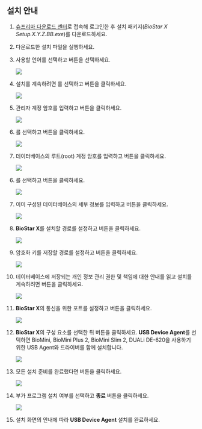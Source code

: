## 설치 안내

1. [슈프리마 다운로드 센터](https://download.supremainc.com/)로 접속해 로그인한 후 설치 패키지(*BioStar X Setup.X.Y.Z.BB.exe*)를 다운로드하세요.

1. 다운로드한 설치 파일을 실행하세요.

1. 사용할 언어를 선택하고 <Cmd code='biostar2.install.ok' className='bold'/> 버튼을 선택하세요.

    <Image src='/img/biostarx-install-select-language.png' />

1. 설치를 계속하려면 <Cmd code='biostar2.install.agree' className='bold'/>를 선택하고 <Cmd code='biostar2.install.next' className='bold'/> 버튼을 클릭하세요.

    <Image src='/img/biostarx-install-agree.png' />

1. 관리자 계정 암호를 입력하고 <Cmd code='biostar2.install.next' className='bold'/> 버튼을 클릭하세요.

    <Image src='/img/biostarx-install-input-admin-pw.png' />

<Include pages='tutorial-express-install'>

6. <Cmd code='biostar2.install.expressInstall' className='bold'/>를 선택하고 <Cmd code='biostar2.install.next' className='bold'/> 버튼을 클릭하세요.

    <Image src='/img/biostarx-install-select-quick.png' />

7. 데이터베이스의 루트(root) 계정 암호를 입력하고 <Cmd code='biostar2.install.next' className='bold'/> 버튼을 클릭하세요.

    <Image src='/img/biostarx-install-input-db-pw.png' />

</Include>

<Include pages='tutorial-custom-install'>

6. <Cmd code='biostar2.install.customInstall' className='bold'/>를 선택하고 <Cmd code='biostar2.install.next' className='bold'/> 버튼을 클릭하세요.

    <Image src='/img/biostarx-install-select-custom.png' />

7. 이미 구성된 데이터베이스의 세부 정보를 입력하고 <Cmd code='biostar2.install.next' className='bold'/> 버튼을 클릭하세요.

    <Image src='/img/biostarx-install-input-db-details.png' />

</Include>

8. **BioStar X**를 설치할 경로를 설정하고 <Cmd code='biostar2.install.next' className='bold'/> 버튼을 클릭하세요.

    <Image src='/img/biostarx-install-set-path.png' />

1. 암호화 키를 저장할 경로를 설정하고 <Cmd code='biostar2.install.next' className='bold'/> 버튼을 클릭하세요.

    <Image src='/img/biostarx-install-set-encrypt-path.png' />

1. 데이터베이스에 저장되는 개인 정보 관리 권한 및 책임에 대한 안내를 읽고 설치를 계속하려면 <Cmd code='biostar2.install.next' className='bold'/> 버튼을 클릭하세요.

    <Image src='/img/biostarx-install-read-covenant.png' />

1. **BioStar X**의 통신을 위한 포트를 설정하고 <Cmd code='biostar2.install.next' className='bold'/> 버튼을 클릭하세요.

    <Image src='/img/biostarx-install-set-port.png' />

1. **BioStar X**의 구성 요소를 선택한 뒤 <Cmd code='biostar2.install.next' className='bold'/> 버튼을 클릭하세요. **USB Device Agent**를 선택하면 BioMini, BioMini Plus 2, BioMini Slim 2, DUALi DE-620을 사용하기 위한 USB Agent와 드라이버를 함께 설치합니다.

    <Image src='/img/biostarx-install-additional.png' />

1. 모든 설치 준비를 완료했다면 <Cmd code='biostar2.install.btnInstall' className='bold'/> 버튼을 클릭하세요.

    <Image src='/img/biostarx-install-complete.png' />

1. 부가 프로그램 설치 여부를 선택하고 **종료** 버튼을 클릭하세요.

    <Image src='/img/biostarx-install-additional-fin.png' />

1. 설치 화면의 안내에 따라 **USB Device Agent** 설치를 완료하세요.
